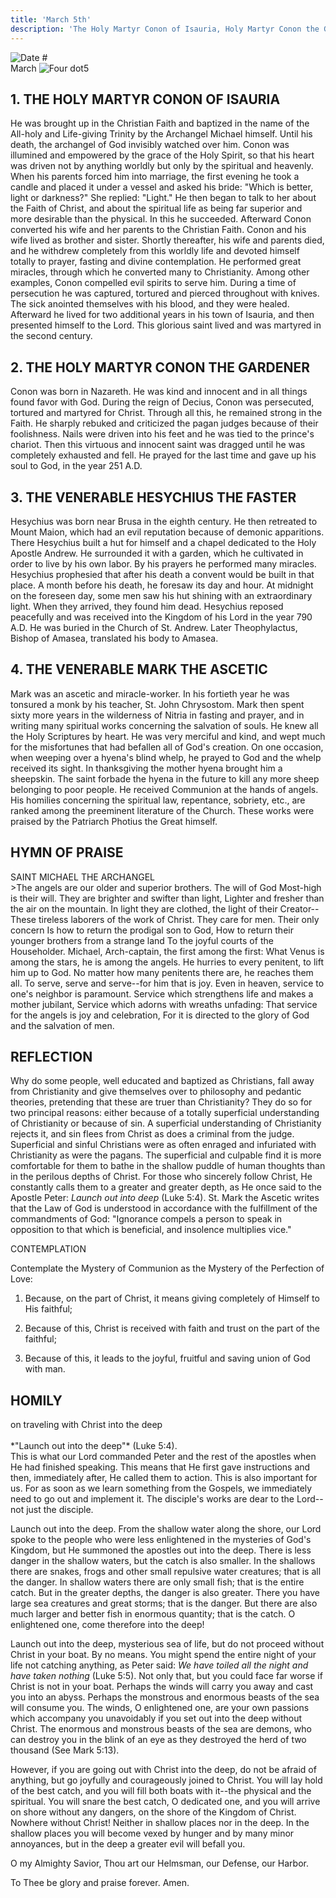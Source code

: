```yaml
---
title: 'March 5th'
description: 'The Holy Martyr Conon of Isauria, Holy Martyr Conon the Gardener, Venerable Hesychius the Faster, Venerable Mark the Ascetic'
---
```


<RunningHead />
<Image src="/title-imprint.png" height={50} width={50} alt="Date" className="title-imprint"/>
# <div id="date">March <Image className="four-dot" src="/four-dot.png" height={15} width={15} alt="Four dot" />5</div>

## 1. THE HOLY MARTYR CONON OF ISAURIA

He was brought up in the Christian Faith and baptized in the name of the All-holy and Life-giving Trinity by the Archangel Michael himself. Until his death, the archangel of God invisibly watched over him. Conon was illumined and empowered by the grace of the Holy Spirit, so that his heart was driven not by anything worldly but only by the spiritual and heavenly. When his parents forced him into marriage, the first evening he took a candle and placed it under a vessel and asked his bride: "Which is better, light or darkness?" She replied: "Light." He then began to talk to her about the Faith of Christ, and about the spiritual life as being far superior and more desirable than the physical. In this he succeeded. Afterward Conon converted his wife and her parents to the Christian Faith. Conon and his wife lived as brother and sister. Shortly thereafter, his wife and parents died, and he withdrew completely from this worldly life and devoted himself totally to prayer, fasting and divine contemplation. He performed great miracles, through which he converted many to Christianity. Among other examples, Conon compelled evil spirits to serve him. During a time of persecution he was captured, tortured and pierced throughout with knives. The sick anointed themselves with his blood, and they were healed. Afterward he lived for two additional years in his town of Isauria, and then presented himself to the Lord. This glorious saint lived and was martyred in the second century.

## 2. THE HOLY MARTYR CONON THE GARDENER

Conon was born in Nazareth. He was kind and innocent and in all things found favor with God. During the reign of Decius, Conon was persecuted, tortured and martyred for Christ. Through all this, he remained strong in the Faith. He sharply rebuked and criticized the pagan judges because of their foolishness. Nails were driven into his feet and he was tied to the prince's chariot. Then this virtuous and innocent saint was dragged until he was completely exhausted and fell. He prayed for the last time and gave up his soul to God, in the year 251 A.D.

## 3. THE VENERABLE HESYCHIUS THE FASTER

Hesychius was born near Brusa in the eighth century. He then retreated to Mount Maion, which had an evil reputation because of demonic apparitions. There Hesychius built a hut for himself and a chapel dedicated to the Holy Apostle Andrew. He surrounded it with a garden, which he cultivated in order to live by his own labor. By his prayers he performed many miracles. Hesychius prophesied that after his death a convent would be built in that place. A month before his death, he foresaw its day and hour. At midnight on the foreseen day, some men saw his hut shining with an extraordinary light. When they arrived, they found him dead. Hesychius reposed peacefully and was received into the Kingdom of his Lord in the year 790 A.D. He was buried in the Church of St. Andrew. Later Theophylactus, Bishop of Amasea, translated his body to Amasea.

## 4. THE VENERABLE MARK THE ASCETIC

Mark was an ascetic and miracle-worker. In his fortieth year he was tonsured a monk by his teacher, St. John Chrysostom. Mark then spent sixty more years in the wilderness of Nitria in fasting and prayer, and in writing many spiritual works concerning the salvation of souls. He knew all the Holy Scriptures by heart. He was very merciful and kind, and wept much for the misfortunes that had befallen all of God's creation. On one occasion, when weeping over a hyena's blind whelp, he prayed to God and the whelp received its sight. In thanksgiving the mother hyena brought him a sheepskin. The saint forbade the hyena in the future to kill any more sheep belonging to poor people. He received Communion at the hands of angels. His homilies concerning the spiritual law, repentance, sobriety, etc., are ranked among the preeminent literature of the Church. These works were praised by the Patriarch Photius the Great himself.


## HYMN OF PRAISE
<div style={{textAlign:'center', color:'crimson', fontWeight:'bold'}}>
SAINT MICHAEL THE ARCHANGEL
</div>
>The angels are our older and superior brothers.  
The will of God Most-high is their will.  
They are brighter and swifter than light,  
Lighter and fresher than the air on the mountain.  
In light they are clothed, the light of their Creator--  
These tireless laborers of the work of Christ.  
They care for men.  Their only concern  
Is how to return the prodigal son to God,  
How to return their younger brothers from a strange land  
To the joyful courts of the Householder.  
Michael, Arch-captain, the first among the first:  
What Venus is among the stars, he is among the angels.  
He hurries to every penitent, to lift him up to God.  
No matter how many penitents there are, he reaches them all.  
To serve, serve and serve--for him that is joy.  
Even in heaven, service to one's neighbor is paramount.  
Service which strengthens life and makes a mother jubilant,  
Service which adorns with wreaths unfading:  
That service for the angels is joy and celebration,  
For it is directed to the glory of God and the salvation of men.  


## REFLECTION

Why do some people, well educated and baptized as Christians, fall away from Christianity and give themselves over to philosophy and pedantic theories, pretending that these are truer than Christianity? They do so for two principal reasons: either because of a totally superficial understanding of Christianity or because of sin. A superficial understanding of Christianity rejects it, and sin flees from Christ as does a criminal from the judge. Superficial and sinful Christians were as often enraged and infuriated with Christianity as were the pagans. The superficial and culpable find it is more comfortable for them to bathe in the shallow puddle of human thoughts than in the perilous depths of Christ. For those who sincerely follow Christ, He constantly calls them to a greater and greater depth, as He once said to the Apostle Peter: *Launch out into deep* (Luke 5:4). St. Mark the Ascetic writes that the Law of God is understood in accordance with the fulfillment of the commandments of God: "Ignorance compels a person to speak in opposition to that which is beneficial, and insolence multiplies vice."


CONTEMPLATION

Contemplate the Mystery of Communion as the Mystery of the Perfection of Love:

1. Because, on the part of Christ, it means giving completely of Himself to His faithful;

2. Because of this, Christ is received with faith and trust on the part of the faithful;

3. Because of this, it leads to the joyful, fruitful and saving union of God with man.


## HOMILY
<div style={{textAlign:'center', color:'crimson', fontWeight:'bold'}}>
on traveling with Christ into the deep
</div><br />
<div style={{textAlign:'right'}}>
*"Launch out into the deep"* (Luke 5:4).
</div>
This is what our Lord commanded Peter and the rest of the apostles when He had finished speaking. This means that He first gave instructions and then, immediately after, He called them to action. This is also important for us. For as soon as we learn something from the Gospels, we immediately need to go out and implement it. The disciple's works are dear to the Lord--not just the disciple.

Launch out into the deep. From the shallow water along the shore, our Lord spoke to the people who were less enlightened in the mysteries of God's Kingdom, but He summoned the apostles out into the deep. There is less danger in the shallow waters, but the catch is also smaller. In the shallows there are snakes, frogs and other small repulsive water creatures; that is all the danger. In shallow waters there are only small fish; that is the entire catch. But in the greater depths, the danger is also greater. There you have large sea creatures and great storms; that is the danger. But there are also much larger and better fish in enormous quantity; that is the catch. O enlightened one, come therefore into the deep!

Launch out into the deep, mysterious sea of life, but do not proceed without Christ in your boat. By no means. You might spend the entire night of your life not catching anything, as Peter said: *We have toiled all the night and have taken nothing* (Luke 5:5). Not only that, but you could face far worse if Christ is not in your boat. Perhaps the winds will carry you away and cast you into an abyss. Perhaps the monstrous and enormous beasts of the sea will consume you. The winds, O enlightened one, are your own passions which accompany you unavoidably if you set out into the deep without Christ. The enormous and monstrous beasts of the sea are demons, who can destroy you in the blink of an eye as they destroyed the herd of two thousand (See Mark 5:13).

However, if you are going out with Christ into the deep, do not be afraid of anything, but go joyfully and courageously joined to Christ. You will lay hold of the best catch, and you will fill both boats with it--the physical and the spiritual. You will snare the best catch, O dedicated one, and you will arrive on shore without any dangers, on the shore of the Kingdom of Christ. Nowhere without Christ! Neither in shallow places nor in the deep. In the shallow places you will become vexed by hunger and by many minor annoyances, but in the deep a greater evil will befall you.

O my Almighty Savior, Thou art our Helmsman, our Defense, our Harbor.

To Thee be glory and praise forever. Amen.

